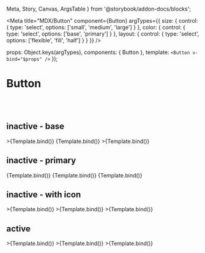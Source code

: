   Meta,
  Story,
  Canvas,
  ArgsTable
} from '@storybook/addon-docs/blocks';

<Meta
  title="MDX/Button"
  component={Button}
  argTypes={{
    size: {
      control: {
        type: 'select',
        options: ['small', 'medium', 'large']
      }
    },
    color: {
      control: {
        type: 'select',
        options: ['base', 'primary']
      }
    },
    layout: {
      control: {
        type: 'select',
        options: ['flexible', 'fill', 'half']
      }
    }
  }}
/>

<!-- <ArgsTable of={Button} /> -->

  props: Object.keys(argTypes),
  components: { Button },
  template: `<Button v-bind="$props" />`
});

# Button

<br />
<br />

## inactive - base

<Canvas>
  <Story
    name="small"
    args={{
      label: 'Button',
      size: 'small'
    }}
  >
    >{Template.bind()}
  </Story>
  <Story
    name="medium"
    args={{
      label: 'Button',
      size: 'medium'
    }}
  >
    {Template.bind()}
  </Story>
  <Story
    name="large"
    args={{
      label: 'Button',
      size: 'large'
    }}
  >
    >{Template.bind()}
  </Story>
</Canvas>

## inactive - primary

<Canvas>
  <Story
    name="primary/small"
    args={{
      label: 'Button',
      size: 'small',
      color: 'primary'
    }}
  >
    {Template.bind()}
  </Story>
  <Story
    name="primary/medium"
    args={{
      label: 'Button',
      size: 'medium',
      color: 'primary'
    }}
  >
    {Template.bind()}
  </Story>
  <Story
    name="primart/large"
    args={{
      label: 'Button',
      color: 'primary'
    }}
  >
    {Template.bind()}
  </Story>
</Canvas>

## inactive - with icon

<Canvas>
  <Story
    name="withIcon/small"
    args={{
      label: 'Button',
      size: 'small',
      icon: true
    }}
  >
    >{Template.bind()}
  </Story>
  <Story
    name="withIcon/medium"
    args={{
      label: 'Button',
      size: 'medium',
      icon: true
    }}
  >
    >{Template.bind()}
  </Story>
  <Story
    name="withIcon/large"
    args={{
      label: 'Button',
      size: 'large',
      icon: true
    }}
  >
    >{Template.bind()}
  </Story>
</Canvas>

## active

<Canvas>
  <Story
    name="active/small"
    args={{
      label: 'Button',
      size: 'small',
      initState: true
    }}
  >
    >{Template.bind()}
  </Story>
  <Story
    name="active/medium"
    args={{
      label: 'Button',
      size: 'medium',
      initState: true
    }}
  >
    >{Template.bind()}
  </Story>
  <Story
    name="active/large"
    args={{
      label: 'Button',
      size: 'large',
      initState: true
    }}
  >
    >{Template.bind()}
  </Story>
</Canvas>
